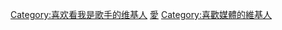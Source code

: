 {{Userbox
  |border-c=black
  |border-s=1
  |id=7
  |id-c=black
  |id-fc=gold
  |id-s=28
  |info=這個用戶喜歡收看'''[[我是歌手]]'''。
  |info-c=gold
  |info-fc=blue
  |info-s=9
}} <includeonly>[[Category:喜欢看我是歌手的维基人]]</includeonly><noinclude>
[[Category:媒體用戶框模板|愛]]
[[Category:喜歡媒體的維基人]]
</noinclude>